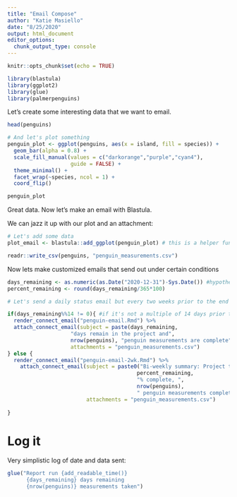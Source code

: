 ```yaml
---
title: "Email Compose"
author: "Katie Masiello"
date: "8/25/2020"
output: html_document
editor_options: 
  chunk_output_type: console
---
```


```r
knitr::opts_chunk$set(echo = TRUE)
```

```r
library(blastula)
library(ggplot2)
library(glue)
library(palmerpenguins) 
```

Let's create some interesting data that we want to email.
```r
head(penguins)

# And let's plot something
penguin_plot <- ggplot(penguins, aes(x = island, fill = species)) +
  geom_bar(alpha = 0.8) +
  scale_fill_manual(values = c("darkorange","purple","cyan4"),
                    guide = FALSE) +
  theme_minimal() +
  facet_wrap(~species, ncol = 1) +
  coord_flip()

penguin_plot
```

Great data.  Now let's make an email with Blastula.

We can jazz it up with our plot and an attachment:
```r
# Let's add some data
plot_email <- blastula::add_ggplot(penguin_plot) # this is a helper function to make plots images for emailing

readr::write_csv(penguins, "penguin_measurements.csv")
```


Now lets make customized emails that send out under certain conditions  
```r

days_remaining <- as.numeric(as.Date("2020-12-31")-Sys.Date()) #hypothetical timeline to end of penguin project
percent_remaining <- round(days_remaining/365*100)

# Let's send a daily status email but every two weeks prior to the end of the project, send a larger summary

if(days_remaining%%14 != 0){ #if it's not a multiple of 14 days prior to end date
  render_connect_email("penguin-email.Rmd") %>% 
  attach_connect_email(subject = paste(days_remaining,
                    "days remain in the project and",
                    nrow(penguins), "penguin measurements are complete"), 
                    attachments = "penguin_measurements.csv")
} else {
  render_connect_email("penguin-email-2wk.Rmd") %>% 
    attach_connect_email(subject = paste0("Bi-weekly summary: Project timeline ", 
                                         percent_remaining,
                                         "% complete, ",
                                         nrow(penguins), 
                                         " penguin measurements complete"), 
                         attachments = "penguin_measurements.csv")
  
}


```


# Log it
Very simplistic log of date and data sent:
```r

glue("Report run {add_readable_time()} 
      {days_remaining} days remaining 
      {nrow(penguins)} measurements taken")
```
